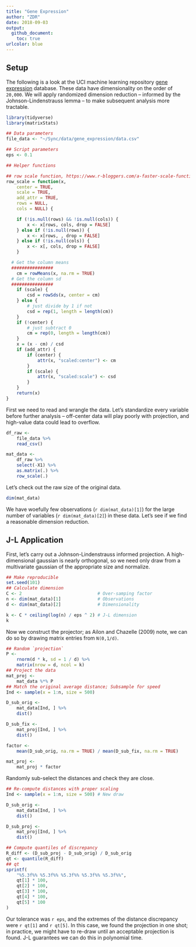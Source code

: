 ```yaml
---
title: "Gene Expression"
author: "ZDR"
date: 2018-09-03
output:
  github_document:
    toc: true
urlcolor: blue
---
```


## Setup
<!-- -------------------------------------------------- -->

The following is a look at the UCI machine learning repository [gene
expression](https://archive.ics.uci.edu/ml/datasets/gene+expression+cancer+RNA-Seq)
database. These data have dimensionality on the order of `20,000`. We will apply
randomized dimension reduction -- informed by the Johnson-Lindenstrauss lemma --
to make subsequent analysis more tractable.

```r
library(tidyverse)
library(matrixStats)

## Data parameters
file_data <- "~/Sync/data/gene_expression/data.csv"

## Script parameters
eps <- 0.1

## Helper functions

## row scale function, https://www.r-bloggers.com/a-faster-scale-function/
row_scale = function(x,
    center = TRUE,
    scale = TRUE,
    add_attr = TRUE,
    rows = NULL,
    cols = NULL) {

    if (!is.null(rows) && !is.null(cols)) {
        x <- x[rows, cols, drop = FALSE]
    } else if (!is.null(rows)) {
        x <- x[rows, , drop = FALSE]
    } else if (!is.null(cols)) {
        x <- x[, cols, drop = FALSE]
    }

  # Get the column means
  ################
    cm = rowMeans(x, na.rm = TRUE)
  # Get the column sd
  ################
    if (scale) {
        csd = rowSds(x, center = cm)
    } else {
        # just divide by 1 if not
        csd = rep(1, length = length(cm))
    }
    if (!center) {
        # just subtract 0
        cm = rep(0, length = length(cm))
    }
    x = (x - cm) / csd
    if (add_attr) {
        if (center) {
            attr(x, "scaled:center") <- cm
        }
        if (scale) {
            attr(x, "scaled:scale") <- csd
        }
    }
    return(x)
}
```

First we need to read and wrangle the data. Let's standardize every variable
before further analysis -- off-center data will play poorly with projection, and
high-value data could lead to overflow.

```r
df_raw <-
    file_data %>%
    read_csv()

mat_data <-
    df_raw %>%
    select(-X1) %>%
    as.matrix(.) %>%
    row_scale(.)
```

Let's check out the raw size of the original data.

```r
dim(mat_data)
```

We have woefully few observations (`r dim(mat_data)[1]`) for the large number of
variables (`r dim(mat_data)[2]`) in these data. Let's see if we find a
reasonable dimension reduction.

## J-L Application
<!-- -------------------------------------------------- -->

First, let's carry out a Johnson-Lindenstrauss informed projection. A
high-dimensional gaussian is nearly orthogonal, so we need only draw from a
multivariate gaussian of the appropriate size and normalize.

```r
## Make reproducible
set.seed(101)
## Calculate dimension
C <- 2                             # Over-samping factor
n <- dim(mat_data)[1]              # Observations
d <- dim(mat_data)[2]              # Dimensionality

k <- C * ceiling(log(n) / eps ^ 2) # J-L dimension
k
```

Now we construct the projector; as Ailon and Chazelle (2009) note, we can do
so by drawing matrix entries from `N(0,1/d)`.

```r
## Random `projection`
P <-
    rnorm(d * k, sd = 1 / d) %>%
    matrix(nrow = d, ncol = k)
## Project the data
mat_proj <-
    mat_data %*% P
## Match the original average distance; Subsample for speed
Ind <- sample(x = 1:n, size = 500)

D_sub_orig <-
    mat_data[Ind, ] %>%
    dist()

D_sub_fix <-
    mat_proj[Ind, ] %>%
    dist()

factor <-
    mean(D_sub_orig, na.rm = TRUE) / mean(D_sub_fix, na.rm = TRUE)

mat_proj <-
    mat_proj * factor
```

Randomly sub-select the distances and check they are close.

```r
## Re-compute distances with proper scaling
Ind <- sample(x = 1:n, size = 500) # New draw

D_sub_orig <-
    mat_data[Ind, ] %>%
    dist()

D_sub_proj <-
    mat_proj[Ind, ] %>%
    dist()

## Compute quantiles of discrepancy
R_diff <- (D_sub_proj - D_sub_orig) / D_sub_orig
qt <- quantile(R_diff)
## qt
sprintf(
    "%5.3f%% %5.3f%% %5.3f%% %5.3f%% %5.3f%%",
    qt[1] * 100,
    qt[2] * 100,
    qt[3] * 100,
    qt[4] * 100,
    qt[5] * 100
)
```

Our tolerance was `r eps`, and the extremes of the distance discrepancy were `r qt[1]`
and `r qt[5]`. In this case, we found the projection in one shot; in practice, we
might have to re-draw until an acceptable projection is found. J-L guarantees we
can do this in polynomial time.
